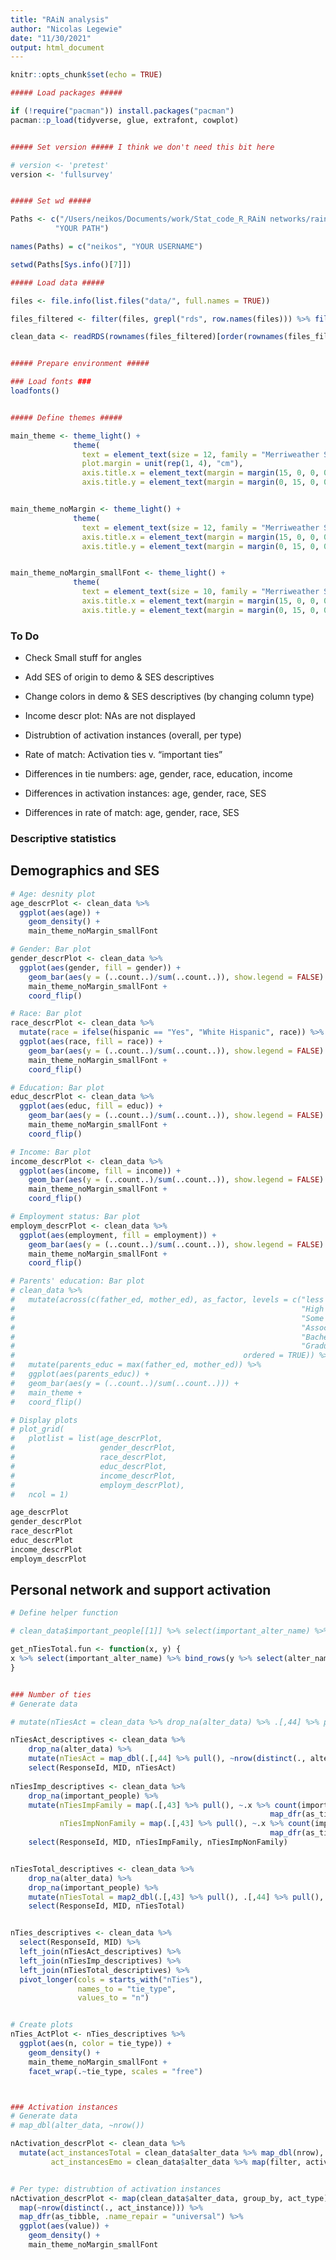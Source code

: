 ```yaml
---
title: "RAiN analysis"
author: "Nicolas Legewie"
date: "11/30/2021"
output: html_document
---
```


```r
knitr::opts_chunk$set(echo = TRUE)

##### Load packages #####

if (!require("pacman")) install.packages("pacman")
pacman::p_load(tidyverse, glue, extrafont, cowplot)


##### Set version ##### I think we don't need this bit here

# version <- 'pretest'
version <- 'fullsurvey'


##### Set wd #####

Paths <- c("/Users/neikos/Documents/work/Stat_code_R_RAiN networks/rain_networks/", 
          "YOUR PATH")

names(Paths) = c("neikos", "YOUR USERNAME")

setwd(Paths[Sys.info()[7]])

##### Load data #####

files <- file.info(list.files("data/", full.names = TRUE))

files_filtered <- filter(files, grepl("rds", row.names(files))) %>% filter(grepl("fullsurvey", row.names(.)))

clean_data <- readRDS(rownames(files_filtered)[order(rownames(files_filtered))][nrow(files_filtered)])


##### Prepare environment #####

### Load fonts ###
loadfonts()


##### Define themes #####

main_theme <- theme_light() + 
              theme(
                text = element_text(size = 12, family = "Merriweather Sans"),
                plot.margin = unit(rep(1, 4), "cm"),
                axis.title.x = element_text(margin = margin(15, 0, 0, 0)),
                axis.title.y = element_text(margin = margin(0, 15, 0, 0)))


main_theme_noMargin <- theme_light() + 
              theme(
                text = element_text(size = 12, family = "Merriweather Sans"),
                axis.title.x = element_text(margin = margin(15, 0, 0, 0)),
                axis.title.y = element_text(margin = margin(0, 15, 0, 0)))


main_theme_noMargin_smallFont <- theme_light() + 
              theme(
                text = element_text(size = 10, family = "Merriweather Sans"),
                axis.title.x = element_text(margin = margin(15, 0, 0, 0)),
                axis.title.y = element_text(margin = margin(0, 15, 0, 0)))

```


### To Do

* Check Small stuff for angles  
  
* Add SES of origin to demo & SES descriptives   
* Change colors in demo & SES descriptives (by changing column type)   
* Income descr plot: NAs are not displayed  
* Distrubtion of activation instances (overall, per type)  
* Rate of match: Activation ties v. "important ties"
* Differences in tie numbers: age, gender, race, education, income  
* Differences in activation instances: age, gender, race, SES  
* Differences in rate of match: age, gender, race, SES  



### Descriptive statistics

## Demographics and SES

```r

# Age: desnity plot
age_descrPlot <- clean_data %>%
  ggplot(aes(age)) +
    geom_density() +
    main_theme_noMargin_smallFont

# Gender: Bar plot
gender_descrPlot <- clean_data %>%
  ggplot(aes(gender, fill = gender)) +
    geom_bar(aes(y = (..count..)/sum(..count..)), show.legend = FALSE) +
    main_theme_noMargin_smallFont +
    coord_flip()

# Race: Bar plot
race_descrPlot <- clean_data %>%
  mutate(race = ifelse(hispanic == "Yes", "White Hispanic", race)) %>%
  ggplot(aes(race, fill = race)) +
    geom_bar(aes(y = (..count..)/sum(..count..)), show.legend = FALSE) +
    main_theme_noMargin_smallFont +
    coord_flip()

# Education: Bar plot
educ_descrPlot <- clean_data %>%
  ggplot(aes(educ, fill = educ)) +
    geom_bar(aes(y = (..count..)/sum(..count..)), show.legend = FALSE) +
    main_theme_noMargin_smallFont +
    coord_flip()

# Income: Bar plot
income_descrPlot <- clean_data %>%
  ggplot(aes(income, fill = income)) +
    geom_bar(aes(y = (..count..)/sum(..count..)), show.legend = FALSE) +
    main_theme_noMargin_smallFont +
    coord_flip()

# Employment status: Bar plot
employm_descrPlot <- clean_data %>%
  ggplot(aes(employment, fill = employment)) +
    geom_bar(aes(y = (..count..)/sum(..count..)), show.legend = FALSE) +
    main_theme_noMargin_smallFont +
    coord_flip()

# Parents' education: Bar plot
# clean_data %>%
#   mutate(across(c(father_ed, mother_ed), as_factor, levels = c("less than high school", 
#                                                                "High school graduate",
#                                                                "Some college",
#                                                                "Associate's or Technical degree",
#                                                                "Bachelor's Ddegree",
#                                                                "Graduate or professional degree"),
#                                                   ordered = TRUE)) %>%
#   mutate(parents_educ = max(father_ed, mother_ed)) %>%
#   ggplot(aes(parents_educ)) +
#   geom_bar(aes(y = (..count..)/sum(..count..))) +
#   main_theme +
#   coord_flip()

# Display plots
# plot_grid(
#   plotlist = list(age_descrPlot,
#                   gender_descrPlot,
#                   race_descrPlot,
#                   educ_descrPlot,
#                   income_descrPlot,
#                   employm_descrPlot),
#   ncol = 1)

age_descrPlot
gender_descrPlot
race_descrPlot
educ_descrPlot
income_descrPlot
employm_descrPlot


```
  
  
  
  
## Personal network and support activation
  
```r

# Define helper function

# clean_data$important_people[[1]] %>% select(important_alter_name) %>% bind_rows(clean_data$alter_data[[1]] %>% select(alter_name)) %>% mutate(alter_name = ifelse(is.na(alter_name), important_alter_name, alter_name)) %>% select(alter_name) %>% distinct() %>% nrow()

get_nTiesTotal.fun <- function(x, y) {
x %>% select(important_alter_name) %>% bind_rows(y %>% select(alter_name)) %>% mutate(alter_name = ifelse(is.na(alter_name), important_alter_name, alter_name)) %>% select(alter_name) %>% distinct() %>% nrow()
}


### Number of ties
# Generate data

# mutate(nTiesAct = clean_data %>% drop_na(alter_data) %>% .[,44] %>% pull() %>% map_dbl(nrow(distinct(., alter_name))))

nTiesAct_descriptives <- clean_data %>% 
    drop_na(alter_data) %>%
    mutate(nTiesAct = map_dbl(.[,44] %>% pull(), ~nrow(distinct(., alter_name)))) %>% 
    select(ResponseId, MID, nTiesAct)
         
nTiesImp_descriptives <- clean_data %>% 
    drop_na(important_people) %>%
    mutate(nTiesImpFamily = map(.[,43] %>% pull(), ~.x %>% count(important_alter_type) %>% .[1,2]) %>% 
                                                          map_dfr(as_tibble, .name_repair = "universal") %>% pull(),
           nTiesImpNonFamily = map(.[,43] %>% pull(), ~.x %>% count(important_alter_type) %>% .[2,2]) %>% 
                                                          map_dfr(as_tibble, .name_repair = "universal") %>% pull()) %>%
    select(ResponseId, MID, nTiesImpFamily, nTiesImpNonFamily)


nTiesTotal_descriptives <- clean_data %>% 
    drop_na(alter_data) %>%
    drop_na(important_people) %>%
    mutate(nTiesTotal = map2_dbl(.[,43] %>% pull(), .[,44] %>% pull(), get_nTiesTotal.fun)) %>%
    select(ResponseId, MID, nTiesTotal)


nTies_descriptives <- clean_data %>%
  select(ResponseId, MID) %>%
  left_join(nTiesAct_descriptives) %>%
  left_join(nTiesImp_descriptives) %>%
  left_join(nTiesTotal_descriptives) %>%
  pivot_longer(cols = starts_with("nTies"),
               names_to = "tie_type",
               values_to = "n")


# Create plots
nTies_ActPlot <- nTies_descriptives %>%
  ggplot(aes(n, color = tie_type)) +
    geom_density() +
    main_theme_noMargin_smallFont +
    facet_wrap(.~tie_type, scales = "free")



### Activation instances
# Generate data
# map_dbl(alter_data, ~nrow())

nActivation_descrPlot <- clean_data %>% 
  mutate(act_instancesTotal = clean_data$alter_data %>% map_dbl(nrow),
         act_instancesEmo = clean_data$alter_data %>% map(filter, activation_type == "emo") %>% max(activation_instance))


# Per type: distrubtion of activation instances
nActivation_descrPlot <- map(clean_data$alter_data, group_by, act_type) %>% 
  map(~nrow(distinct(., act_instance))) %>% 
  map_dfr(as_tibble, .name_repair = "universal") %>%
  ggplot(aes(value)) +
    geom_density() +
    main_theme_noMargin_smallFont

```